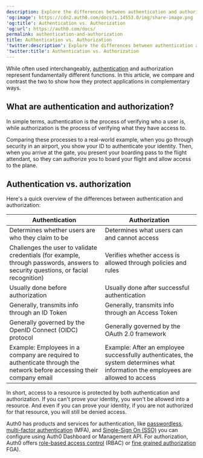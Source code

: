 ```yaml
---
description: Explore the differences between authentication and authorization.
'og:image': https://cdn2.auth0.com/docs/1.14553.0/img/share-image.png
'og:title': Authentication vs. Authorization
'og:url': https://auth0.com/docs/
permalink: authentication-and-authorization
title: Authentication vs. Authorization
'twitter:description': Explore the differences between authentication and authorization.
'twitter:title': Authentication vs. Authorization
---
```

While often used interchangeably, [authentication](/authenticate) and authorization represent fundamentally different functions. In this article, we compare and contrast the two to show how they protect applications in complementary ways.

## What are authentication and authorization?

In simple terms, authentication is the process of verifying who a user is, while authorization is the process of verifying what they have access to.

Comparing these processes to a real-world example, when you go through security in an airport, you show your ID to authenticate your identity. Then, when you arrive at the gate, you present your boarding pass to the flight attendant, so they can authorize you to board your flight and allow access to the plane.

## Authentication vs. authorization

Here's a quick overview of the differences between authentication and authorization:

<table class="table"><thead>
<tr>
<th><strong>Authentication</strong></th>
<th><strong>Authorization</strong></th>
</tr>
</thead>
<tbody>
<tr>
<td>Determines whether users are who they claim to be</td>
<td>Determines what users can and cannot access</td>
</tr>
<tr>
<td>Challenges the user to validate credentials (for example, through passwords, answers to security questions, or facial recognition)</td>
<td>Verifies whether access is allowed through policies and rules</td>
</tr>
<tr>
<td>Usually done before authorization</td>
<td>Usually done after successful authentication</td>
</tr>
<tr>
<td>Generally, transmits info through an ID Token</td>
<td>Generally, transmits info through an <Tooltip tip="Authorization credential, in the form of an opaque string or JWT, used to access an API." cta="View Glossary" href="/glossary?term=Access+Token">Access Token</Tooltip></td>
</tr>
<tr>
<td>Generally governed by the <Tooltip tip="Open standard for authentication that allows applications to verify users' identities without collecting and storing login information." cta="View Glossary" href="/glossary?term=OpenID+Connect+%28OIDC%29+protocol">OpenID Connect (OIDC) protocol</Tooltip></td>
<td>Generally governed by the OAuth 2.0 framework</td>
</tr>
<tr>
<td>Example: Employees in a company are required to authenticate through the network before accessing their company email</td>
<td>Example: After an employee successfully authenticates, the system determines what information the employees are allowed to access</td>
</tr>
</tbody>
</table>

In short, access to a resource is protected by both authentication and authorization. If you can't prove your identity, you won't be allowed into a resource. And even if you can prove your identity, if you are not authorized for that resource, you will still be denied access.

Auth0 has products and services for authentication, like [passwordless](/authenticate/passwordless/passwordless-with-universal-login), [multi-factor authentication](/secure/multi-factor-authentication) (<Tooltip tip="Multi-factor authentication (MFA): User authentication process that uses a factor in addition to username and password such as a code via SMS." cta="View Glossary" href="/glossary?term=MFA">MFA</Tooltip>), and [Single-Sign On (SSO)](/authenticate/single-sign-on) you can configure using <Tooltip tip="Multi-factor authentication (MFA): User authentication process that uses a factor in addition to username and password such as a code via SMS." cta="View Glossary" href="/glossary?term=Auth0+Dashboard">Auth0 Dashboard</Tooltip> or <Tooltip tip="Auth0 Dashboard: Auth0's main product to configure your services." cta="View Glossary" href="/glossary?term=Management+API">Management API</Tooltip>. For authorization, Auth0 offers [role-based access control](/manage-users/access-control/rbac) (RBAC) or [fine grained authorization](https://docs.fga.dev/fga) <Tooltip tip="Fine-grained Authorization (FGA): Auth0 product allowing individual users access to specific objects or resources." cta="View Glossary" href="/glossary?term=FGA">FGA</Tooltip>).